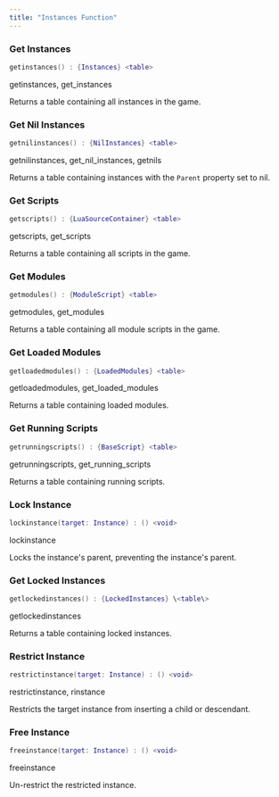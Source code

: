 ```yaml
---
title: "Instances Function"
---
```


### Get Instances

```lua
getinstances() : {Instances} <table>
```

<Info>
  getinstances, get_instances
</Info>

Returns a table containing all instances in the game.

### Get Nil Instances

```lua
getnilinstances() : {NilInstances} <table>
```

<Info>
  getnilinstances, get_nil_instances, getnils
</Info>

Returns a table containing instances with the `Parent` property set to nil.

### Get Scripts

```lua
getscripts() : {LuaSourceContainer} <table>
```

<Info>
  getscripts, get_scripts
</Info>

Returns a table containing all scripts in the game.

### Get Modules

```lua
getmodules() : {ModuleScript} <table>
```

<Info>
  getmodules, get_modules
</Info>

Returns a table containing all module scripts in the game.

### Get Loaded Modules

```lua
getloadedmodules() : {LoadedModules} <table>
```

<Info>
  getloadedmodules, get_loaded_modules
</Info>

Returns a table containing loaded modules.

### Get Running Scripts

```lua
getrunningscripts() : {BaseScript} <table>
```

<Info>
  getrunningscripts, get_running_scripts
</Info>

Returns a table containing running scripts.

### Lock Instance

```lua
lockinstance(target: Instance) : () <void>
```

<Info>
  lockinstance
</Info>

Locks the instance's parent, preventing the instance's parent.

### Get Locked Instances

```lua
getlockedinstances() : {LockedInstances} \<table\>
```

<Info>
  getlockedinstances
</Info>

Returns a table containing locked instances.

### Restrict Instance

```lua
restrictinstance(target: Instance) : () <void>
```

<Info>
  restrictinstance, rinstance
</Info>

Restricts the target instance from inserting a child or descendant.

### Free Instance

```lua
freeinstance(target: Instance) : () <void>
```

<Info>
  freeinstance
</Info>

Un-restrict the restricted instance.